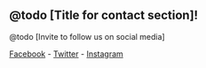 ## @todo [Title for contact section]!

@todo [Invite to follow us on social media]

[Facebook](https://www.facebook.com/gatitosVsDesigualdad/) - [Twitter](https://twitter.com/GatitosVsDesig) - [Instagram](https://www.instagram.com/gatitoscontraladesigualdad/)
